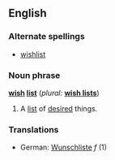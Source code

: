 ==English==

===Alternate spellings===
*[[wishlist]]

===Noun phrase===
'''[[wish]] [[list]]''' (''plural:'' '''[[wish lists]]''')
# A [[list]] of [[desired]] things.

===Translations===
*German: [[Wunschliste]] ''f'' (1)